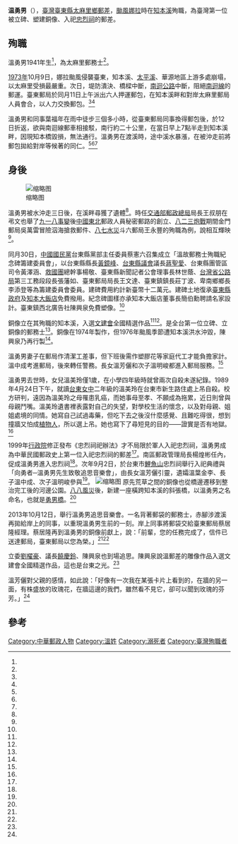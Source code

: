 {{Infobox Person
| name   = 温勇男
| nickname=
| image     =溫勇男銅像與勇男橋.jpg
| image_size     = 250px
| caption  = 温勇男銅像與勇男橋
| birth_date  = 1941年
| birth_place = {{TWN-JPN}}
| death_date  = {{death date and age|1973|10|12|1941}}
| death_place = {{ROC|臺灣省}}[[臺東縣|臺東縣]][[知本溪|知本溪]]
|nationality = {{JPN-EMP}}（1941年－1945年）<br>{{ROC}}（1945年－1973年）
| occupation = 郵差
| alma_mater = 
| office = 
| term_start = 
| term_end = 
| spouse = 温葉金李
| children =  温中成（長子）<br/> 温芳儷（長女）<br/> 温明峻（次子）<br/>溫美玲（次女）
| relatives = 温乃宣（孫女）<br/>温若捷（孫女）
}}
'''温勇男'''（{{bd|1941年||1973年|10月12日||}}），[[臺灣|臺灣]][[臺東縣|臺東縣]][[太麻里鄉|太麻里鄉]][[郵差|郵差]]，[[颱風娜拉_(1973年)|颱風娜拉]]時在[[知本溪|知本溪]]殉職，為臺灣第一位被立碑、塑建銅像、入祀[[忠烈祠_(臺灣)|忠烈祠]]的郵差。

== 殉職 ==

溫勇男1941年生<ref name="姜柷山"/>，為太麻里郵務士<ref name="齊萱"/>。

[[1973年臺灣|1973年]]10月9日，娜拉颱風侵襲臺東，知本溪、[[太平溪|太平溪]]、華源地區上游多處崩塌，以太麻里受損最嚴重。次日，堤防潰決、橋樑中斷，[[南迴公路|南迴公路]]中斷，阻絕[[南迴線|南迴線]]的郵運。臺東郵局於同月11日上午派出六人押運郵包，在知本溪畔和對岸太麻里郵局人員會合，以人力交換郵包。<ref name="齊萱"/><ref name="郵記之１"/>

溫勇男和同事葉福年在雨中徒步三個多小時，從臺東郵局同事換得郵包後，於12日折返，欲與南迴線郵車相接駁，南行約二十公里，在當日早上7點半走到知本溪畔，因現知本橋毀損，無法通行。溫勇男在渡溪時，途中溪水暴漲，在被沖走前將郵包拋給對岸等候著的同仁。<ref name="齊萱"/><ref name="郵記之１"/><ref name="陳賢義"/>

== 身後 ==
[[File:溫勇男銅像碑文.jpg|缩略图]]

溫勇男被水沖走三日後，在溪畔尋獲了遺體<ref name="齊萱"/>。時任[[交通部郵政總局|交通部郵政總局]]局長王叔朋在弔文也舉了[[九一八事變|九一八事變]]後[[中國東北|中國東北]]郵政人員秘密郵路的創立、[[八二三炮戰|八二三炮戰]]期間金門郵局吳萬雷冒險泅海搶救郵件、[[八七水災|八七水災]]斗六郵局王永豐的殉職為例，說相互輝映<ref name="郵記之１"/>。

同月30日，[[中國國民黨|中國國民黨]]台東縣黨部主任委員蔡憲六召集成立「溫故郵務士殉職紀念碑籌建委員會」，以台東縣縣長[[黃鏡峰|黃鏡峰]]、[[台東縣議會|台東縣議會]]議長[[蔣聖愛|蔣聖愛]]、台東縣團管區司令黃澤涵、[[救國團|救國團]]總幹事楊敬、臺東縣新聞記者公會理事長林世蔭、[[台灣省公路局|台灣省公路局]]第三工務段段長張藩如、臺東郵局局長王文達、臺東鎮鎮長莊丁波、卑南鄉鄉長李添登等為籌建委員會委員。建碑費用約計新臺幣十二萬元。建碑土地復承[[臺東縣政府|臺東縣政府]]及[[知本大飯店|知本大飯店]]免費撥用。紀念碑圖樣亦承知本大飯店董事長簡伯勳聘請名家設計。臺東鎮西北廣告社陳興泉免費塑像。<ref name="蔡憲六"/>

銅像立在其殉職的知本溪，入選[[文建會|文建會]]全國精選作品<ref name="齊萱"/><ref name="陳賢義"/>。是全台第一位立碑、立銅像的郵務士<ref name="陳賢義"/>。銅像在1974年製作，但1976年颱風季節遭知本溪洪水沖毀，陳興泉乃再行製<ref name="姜柷山"/>。

溫勇男妻子在郵局作清潔工差事，但下班後需作塑膠花等家庭代工才能負擔家計。溫中成考進郵局，後來轉任警務。長女溫芳儷和次子溫明峻都進入郵局服務。<ref name="齊萱"/>

溫勇男去世時，女兒溫美玲僅1歲，在小學四年級時就曾兩次自殺未遂紀錄。1989年4月24日下午，就讀[[台東女中|台東女中]]二年級的溫美玲在台東市新生路住處上吊自殺。校方研判，遠因為溫美玲之母罹患乳癌，而她事母至孝、不願成為拖累，近日則曾與母親鬥嘴。溫美玲遺書裡表露對自己的失望，對學校生活的懷念，以及對母親、姐姐處境的同情。她寫自己試過毒藥，但吃下去之後沒什麼感覺、且難吃得很，想到撞牆又怕成[[植物人|植物人]]，所以選上吊。她也寫下了尋短見的目的——證實是否有地獄。<ref name="鄭仲志"/>

1999年[[行政院|行政院]]修正發布《忠烈祠祀辦法》才不局限於軍人入祀忠烈祠，溫勇男成為中華民國郵政史上第一位入祀忠烈祠的郵差<ref name="齊萱"/>。南區郵政管理局長楊煌彬任內，促成溫勇男進入忠烈祠<ref name="2002-01-15"/>。次年9月2日，於台東市[[鯉魚山_(臺東縣)|鯉魚山]]忠烈祠舉行入祀典禮與「向勇者─溫勇男先生致敬追思音樂會」，由長女溫芳儷引靈，遺孀溫葉金李、長子溫中成、次子溫明峻參與<ref name="羅紹平"/>。
[[File:臺東縣忠烈祠.jpg|缩略图]]
原先荒草之間的銅像也從橋邊遷移到整治完工後的河邊公園。[[八八風災|八八風災]]後，新建一座橫跨知本溪的斜張橋，以溫勇男之名命名，也就是[[勇男橋|勇男橋]]。<ref name="齊萱"/>

2013年10月12日，舉行溫勇男追思音樂會。一名背著郵袋的郵務士，赤腳涉渡溪再拋給岸上的同事，以重現溫勇男生前的一刻。岸上同事將郵袋交給臺東郵局蔡居隆經理。蔡居隆再到溫勇男的銅像前獻上，說：「前輩，您的任務完成了，信件已送達郵局，臺東郵局以您為榮。」<ref name="齊萱"/><ref name="陳賢義"/>

立委[[劉櫂豪|劉櫂豪]]、議長[[饒慶鈴|饒慶鈴]]、陳興泉也到場追思。陳興泉說溫郵差的雕像作品入選文建會全國精選作品，這也是台東之光。<ref name="陳賢義"/>

溫芳儷對父親的感情，如此說：「好像有一次我在某張卡片上看到的，在牆的另一面，有株盛放的玫瑰花，在牆這邊的我們，雖然看不見它，卻可以聞到玫瑰的芬芳。」<ref name="齊萱"/>

== 參考 ==
{{reflist|refs=

<ref name="2002-01-15">{{Cite news|url=|title=《簡訊》楊煌彬升任郵政總局集郵處長，葉舜民接任郵政南管局長|author=|language=zh-tw|publisher=《中國時報》|date=2002-01-15|accessdate=}}</ref>


<ref name="羅紹平">{{Cite news|url=|title=溫勇男烈士 郵務員之光 |author=羅紹平|language=zh-tw|publisher=《聯合報》|date=2000-09-02|accessdate=}}</ref>

<ref name="鄭仲志">{{Cite news|url=|title=一探地獄究竟 高中女生投繯自盡|author=鄭仲志、周全剛|language=zh-tw|publisher=《聯合晚報》|date=1989-04-26|accessdate=}}</ref>

<ref name="郵記之１">{{Cite web|url=http://www.post.gov.tw/post/internet/Q_localpost/index.jsp?ID=12170205#undefined|work=海角東郵記|title=交通部郵政總局局長王叔朋悼溫勇男烈士文|author=王叔朋|language=zh-tw|publisher=中華郵政全球資訊網|date=|accessdate=2016-08-04|archive-date=2021-01-22|archive-url=https://web.archive.org/web/20210122094837/https://www.post.gov.tw/post/internet/Q_localpost/index.jsp?ID=12170205#undefined|dead-url=no}}</ref>


<ref name="蔡憲六">{{Cite web|url=http://www.post.gov.tw/post/internet/Q_localpost/index.jsp?ID=12170205#undefined|work=海角東郵記|title=臺東各界對溫勇男郵務士殉職籌建紀念碑經過|author=蔡憲六|language=zh-tw|publisher=中華郵政全球資訊網|date=|accessdate=2016-08-04|archive-date=2021-01-22|archive-url=https://web.archive.org/web/20210122094837/https://www.post.gov.tw/post/internet/Q_localpost/index.jsp?ID=12170205#undefined|dead-url=no}}</ref>


<ref name="姜柷山">{{cite book |author=姜柷山|chapter=〈陳興泉：油畫、雕塑、複合媒材〉|title=《藝裡乾坤-台東縣的工藝家》|date=2005-12-01|publisher=台東縣政府|volume=|location=|language=zh-tw|isbn=9789860043242}}</ref>

<ref name="陳賢義">{{Cite news|url=http://news.ltn.com.tw/news/local/paper/721640|title=〈南部〉捨身護郵包 音樂會追思溫勇男|author=陳賢義|language=zh-tw|publisher=《自由時報》|date=2013-10-13|accessdate=2016-08-04|archive-date=2019-12-03|archive-url=https://web.archive.org/web/20191203003742/https://news.ltn.com.tw/news/local/paper/721640|dead-url=no}}</ref>

<ref name="齊萱">{{cite journal|url=http://www.post.gov.tw/post/FileCenter/post_ww2/Bulletin_File/files/1463016491759/A5F5A6CB-7AFD-4FA7-BBF1-CD2730BDB7A4.pdf|author=齊萱|title=〈牆那邊的玫瑰始終芬芳_憶英勇捐軀的郵務士溫勇男先生〉|journal=《THE POST》|volume=|issue=第1期|date=2015-04-23|accessdate=2016-08-04|publisher=中華郵政|location=|language=zh-tw|isbn=|archive-date=2017-03-05|archive-url=https://web.archive.org/web/20170305004832/http://www.post.gov.tw/post/FileCenter/post_ww2/Bulletin_File/files/1463016491759/A5F5A6CB-7AFD-4FA7-BBF1-CD2730BDB7A4.pdf|dead-url=no}}</ref>

}}

[[Category:中華郵政人物|Category:中華郵政人物]]
[[Category:溫姓|Category:溫姓]]
[[Category:溺死者|Category:溺死者]]
[[Category:臺灣殉職者|Category:臺灣殉職者]]
